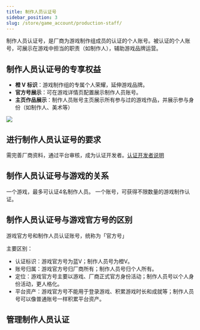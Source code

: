 ```yaml
---
title: 制作人员认证号
sidebar_position: 3
slug: /store/game_account/production-staff/
---
```


<head>
  <meta name="robots" content="noindex" />
</head>

制作人员认证号，是厂商为游戏制作组成员的认证的个人账号。被认证的个人账号，可展示在游戏中担当的职责（如制作人），辅助游戏品牌运营。


## 制作人员认证号的专享权益
- **橙 V 标识**：游戏制作组的专属个人荣耀，延伸游戏品牌。
- **官方号展示**：可在游戏详情页配置展示制作人员账号。
- **主页作品展示**：制作人员账号主页展示所有参与过的游戏作品，并展示参与身份（如制作人、美术等）


![](https://img.tapimg.net/market/images/47887bf078288c9e2755818d0d00ec9c.png)


## 进行制作人员认证号的要求
需完善厂商资料，通过平台审核，成为认证开发者。[认证开发者说明](/store/#1-厂商创建通道及流程)


## 制作人员认证号与游戏的关系
一个游戏，最多可认证4名制作人员。
一个账号，可获得不限数量的游戏制作认证。


## 制作人员认证号与游戏官方号的区别
游戏官方号和制作人员认证账号，统称为「官方号」


主要区别：
- 认证标识：游戏官方号为蓝V；制作人员号为橙V。
- 账号归属：游戏官方号归厂商所有；制作人员号归个人所有。
- 定位：游戏官方号主要以游戏、厂商正式官方身份活动；制作人员号以个人身份活动，更人格化。
- 平台资产：游戏官方号不能用于登录游戏、积累游戏时长和成就等；制作人员号可以像普通账号一样积累平台资产。

## 管理制作人员认证